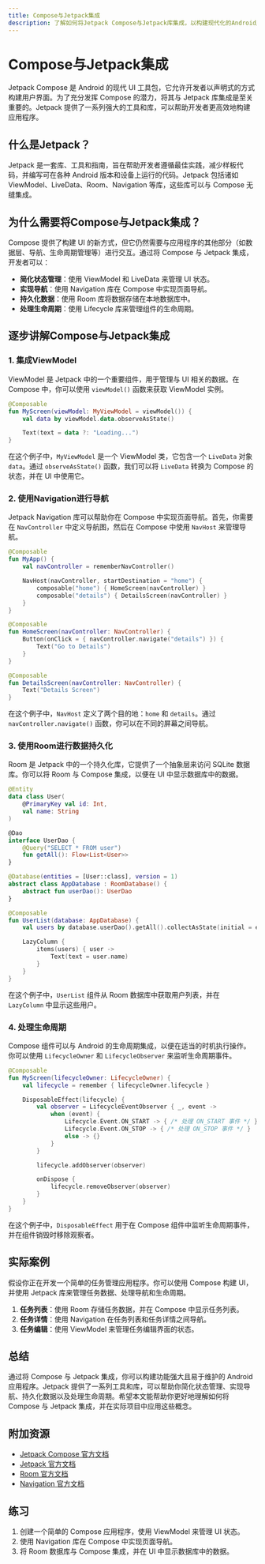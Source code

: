 ```yaml
---
title: Compose与Jetpack集成
description: 了解如何将Jetpack Compose与Jetpack库集成，以构建现代化的Android应用程序。
---
```


# Compose与Jetpack集成

Jetpack Compose 是 Android 的现代 UI 工具包，它允许开发者以声明式的方式构建用户界面。为了充分发挥 Compose 的潜力，将其与 Jetpack 库集成是至关重要的。Jetpack 提供了一系列强大的工具和库，可以帮助开发者更高效地构建应用程序。

## 什么是Jetpack？

Jetpack 是一套库、工具和指南，旨在帮助开发者遵循最佳实践，减少样板代码，并编写可在各种 Android 版本和设备上运行的代码。Jetpack 包括诸如 ViewModel、LiveData、Room、Navigation 等库，这些库可以与 Compose 无缝集成。

## 为什么需要将Compose与Jetpack集成？

Compose 提供了构建 UI 的新方式，但它仍然需要与应用程序的其他部分（如数据层、导航、生命周期管理等）进行交互。通过将 Compose 与 Jetpack 集成，开发者可以：

- **简化状态管理**：使用 ViewModel 和 LiveData 来管理 UI 状态。
- **实现导航**：使用 Navigation 库在 Compose 中实现页面导航。
- **持久化数据**：使用 Room 库将数据存储在本地数据库中。
- **处理生命周期**：使用 Lifecycle 库来管理组件的生命周期。

## 逐步讲解Compose与Jetpack集成

### 1. 集成ViewModel

ViewModel 是 Jetpack 中的一个重要组件，用于管理与 UI 相关的数据。在 Compose 中，你可以使用 `viewModel()` 函数来获取 ViewModel 实例。

```kotlin
@Composable
fun MyScreen(viewModel: MyViewModel = viewModel()) {
    val data by viewModel.data.observeAsState()

    Text(text = data ?: "Loading...")
}
```

在这个例子中，`MyViewModel` 是一个 ViewModel 类，它包含一个 `LiveData` 对象 `data`。通过 `observeAsState()` 函数，我们可以将 `LiveData` 转换为 Compose 的状态，并在 UI 中使用它。

### 2. 使用Navigation进行导航

Jetpack Navigation 库可以帮助你在 Compose 中实现页面导航。首先，你需要在 `NavController` 中定义导航图，然后在 Compose 中使用 `NavHost` 来管理导航。

```kotlin
@Composable
fun MyApp() {
    val navController = rememberNavController()

    NavHost(navController, startDestination = "home") {
        composable("home") { HomeScreen(navController) }
        composable("details") { DetailsScreen(navController) }
    }
}

@Composable
fun HomeScreen(navController: NavController) {
    Button(onClick = { navController.navigate("details") }) {
        Text("Go to Details")
    }
}

@Composable
fun DetailsScreen(navController: NavController) {
    Text("Details Screen")
}
```

在这个例子中，`NavHost` 定义了两个目的地：`home` 和 `details`。通过 `navController.navigate()` 函数，你可以在不同的屏幕之间导航。

### 3. 使用Room进行数据持久化

Room 是 Jetpack 中的一个持久化库，它提供了一个抽象层来访问 SQLite 数据库。你可以将 Room 与 Compose 集成，以便在 UI 中显示数据库中的数据。

```kotlin
@Entity
data class User(
    @PrimaryKey val id: Int,
    val name: String
)

@Dao
interface UserDao {
    @Query("SELECT * FROM user")
    fun getAll(): Flow<List<User>>
}

@Database(entities = [User::class], version = 1)
abstract class AppDatabase : RoomDatabase() {
    abstract fun userDao(): UserDao
}

@Composable
fun UserList(database: AppDatabase) {
    val users by database.userDao().getAll().collectAsState(initial = emptyList())

    LazyColumn {
        items(users) { user ->
            Text(text = user.name)
        }
    }
}
```

在这个例子中，`UserList` 组件从 Room 数据库中获取用户列表，并在 `LazyColumn` 中显示这些用户。

### 4. 处理生命周期

Compose 组件可以与 Android 的生命周期集成，以便在适当的时机执行操作。你可以使用 `LifecycleOwner` 和 `LifecycleObserver` 来监听生命周期事件。

```kotlin
@Composable
fun MyScreen(lifecycleOwner: LifecycleOwner) {
    val lifecycle = remember { lifecycleOwner.lifecycle }

    DisposableEffect(lifecycle) {
        val observer = LifecycleEventObserver { _, event ->
            when (event) {
                Lifecycle.Event.ON_START -> { /* 处理 ON_START 事件 */ }
                Lifecycle.Event.ON_STOP -> { /* 处理 ON_STOP 事件 */ }
                else -> {}
            }
        }

        lifecycle.addObserver(observer)

        onDispose {
            lifecycle.removeObserver(observer)
        }
    }
}
```

在这个例子中，`DisposableEffect` 用于在 Compose 组件中监听生命周期事件，并在组件销毁时移除观察者。

## 实际案例

假设你正在开发一个简单的任务管理应用程序。你可以使用 Compose 构建 UI，并使用 Jetpack 库来管理任务数据、处理导航和生命周期。

1. **任务列表**：使用 Room 存储任务数据，并在 Compose 中显示任务列表。
2. **任务详情**：使用 Navigation 在任务列表和任务详情之间导航。
3. **任务编辑**：使用 ViewModel 来管理任务编辑界面的状态。

## 总结

通过将 Compose 与 Jetpack 集成，你可以构建功能强大且易于维护的 Android 应用程序。Jetpack 提供了一系列工具和库，可以帮助你简化状态管理、实现导航、持久化数据以及处理生命周期。希望本文能帮助你更好地理解如何将 Compose 与 Jetpack 集成，并在实际项目中应用这些概念。

## 附加资源

- [Jetpack Compose 官方文档](https://developer.android.com/jetpack/compose)
- [Jetpack 官方文档](https://developer.android.com/jetpack)
- [Room 官方文档](https://developer.android.com/training/data-storage/room)
- [Navigation 官方文档](https://developer.android.com/guide/navigation)

## 练习

1. 创建一个简单的 Compose 应用程序，使用 ViewModel 来管理 UI 状态。
2. 使用 Navigation 库在 Compose 中实现页面导航。
3. 将 Room 数据库与 Compose 集成，并在 UI 中显示数据库中的数据。